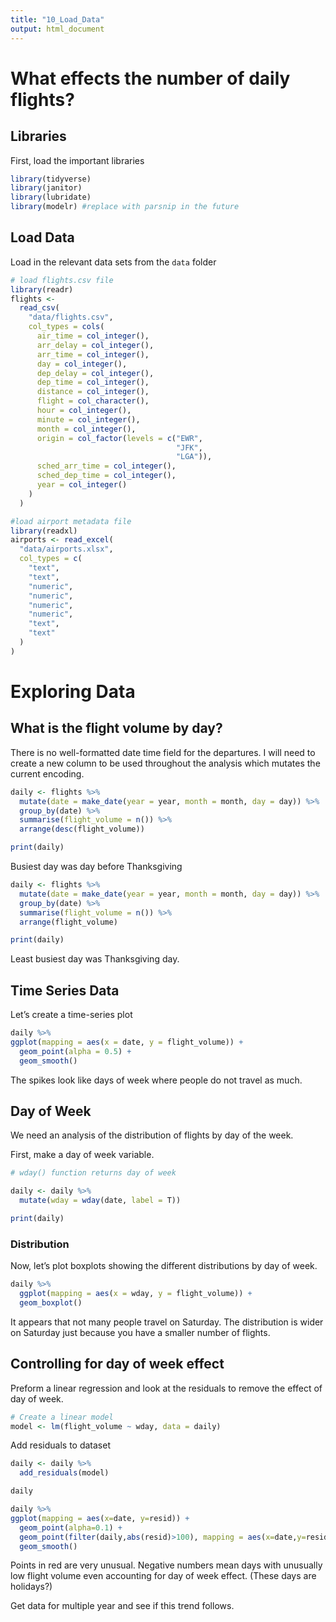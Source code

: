 ```yaml
---
title: "10_Load_Data"
output: html_document
---
```


# What effects the number of daily flights?

## Libraries

First, load the important libraries
```r
library(tidyverse)
library(janitor)
library(lubridate)
library(modelr) #replace with parsnip in the future
```

## Load Data

Load in the relevant data sets from the `data` folder
```r
# load flights.csv file
library(readr)
flights <-
  read_csv(
    "data/flights.csv",
    col_types = cols(
      air_time = col_integer(),
      arr_delay = col_integer(),
      arr_time = col_integer(),
      day = col_integer(),
      dep_delay = col_integer(),
      dep_time = col_integer(),
      distance = col_integer(),
      flight = col_character(),
      hour = col_integer(),
      minute = col_integer(),
      month = col_integer(),
      origin = col_factor(levels = c("EWR",
                                     "JFK", 
                                     "LGA")),
      sched_arr_time = col_integer(),
      sched_dep_time = col_integer(),
      year = col_integer()
    )
  )

#load airport metadata file
library(readxl)
airports <- read_excel(
  "data/airports.xlsx",
  col_types = c(
    "text",
    "text",
    "numeric",
    "numeric",
    "numeric",
    "numeric",
    "text",
    "text"
  )
)

```


# Exploring Data

## What is the flight volume by day?

There is no well-formatted date time field for the departures. I will need to create a new column to be used throughout the analysis which mutates the current encoding. 

```r
daily <- flights %>%
  mutate(date = make_date(year = year, month = month, day = day)) %>%
  group_by(date) %>%
  summarise(flight_volume = n()) %>%
  arrange(desc(flight_volume))

print(daily)

```

Busiest day was day before Thanksgiving

```r
daily <- flights %>%
  mutate(date = make_date(year = year, month = month, day = day)) %>%
  group_by(date) %>%
  summarise(flight_volume = n()) %>%
  arrange(flight_volume)

print(daily)

```

Least busiest day was Thanksgiving day.

## Time Series Data

Let's create a time-series plot

```r
daily %>%
ggplot(mapping = aes(x = date, y = flight_volume)) +
  geom_point(alpha = 0.5) +
  geom_smooth()

```

The spikes look like days of week where people do not travel as much.

## Day of Week

We need an analysis of the distribution of flights by day of the week.

First, make a day of week variable.
```r
# wday() function returns day of week

daily <- daily %>%
  mutate(wday = wday(date, label = T))

print(daily)

```

### Distribution

Now, let's plot boxplots showing the different distributions by day of week.

```r
daily %>%
  ggplot(mapping = aes(x = wday, y = flight_volume)) +
  geom_boxplot()

```

It appears that not many people travel on Saturday. The distribution is wider on Saturday just because you have a smaller number of flights.

## Controlling for day of week effect

Preform a linear regression and look at the residuals to remove the effect of day of week.

```r
# Create a linear model
model <- lm(flight_volume ~ wday, data = daily)
```

Add residuals to dataset

```r
daily <- daily %>%
  add_residuals(model)

daily
```

```r
daily %>%
ggplot(mapping = aes(x=date, y=resid)) +
  geom_point(alpha=0.1) + 
  geom_point(filter(daily,abs(resid)>100), mapping = aes(x=date,y=resid), color="red") +
  geom_smooth()
```

Points in red are very unusual. Negative numbers mean days with unusually low flight volume even accounting for day of week effect. (These days are holidays?)

Get data for multiple year and see if this trend follows.
